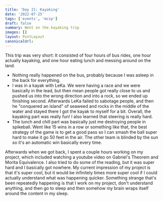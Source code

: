 ```yaml
---
title: 'Day 21: Kayaking'
date: '2022-07-25'
tags: ['events', 'mcsp']
draft: false
summary: Went on the kayaking trip
images: []
layout: PostLayout
canonicalUrl:
---
```


This trip was very short: It consisted of four hours of bus rides, one hour actually kayaking, and one hour eating lunch and messing around on the land.

- Nothing really happened on the bus, probably because I was asleep in the back for everything.
- I was in a kayak with LeKa. We were having a race and we were basically in the lead, but then mean people got really close to us and pushed us into the wrong direction and into a rock, so we ended up finishing second. Afterwards LeKa failed to sabotage people, and then he "conquered an island" of seaweed and rocks in the middle of the water and stayed there I got the kayak to myself for a bit. Overall, the kayaking part was really fun! I also learned that steering is really hard.
- The lunch and chill part was basically just me destroying people in spikeball. Went like 15 wins in a row or something like that, the best strategy of the game is to get a good pass so I can smash the ball super hard to make it go 50 feet in the air. The other team is blinded by the sun so it's an automatic win basically every time.

Afterwards when we got back, I spent a couple hours working on my project, which included watching a youtube video on Gabriel's Theorem and Morita Equivalence. I also tried to do some of the reading, but it was super hard and I basically got nowhere. My current impression of my project is that it's super cool, but it would be infinitely times more super cool if I could actually understand what was happening quicker. Something strange that's been repeatedly happening is that I work on my project, don't understand anything, and then go to sleep and then somehow my brain wraps itself around the content in my sleep.
